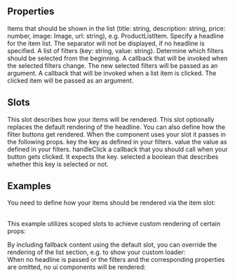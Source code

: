 
<Meta
  title="ListSection"
  subtitle="ListSection displays a section with a list of elements."
/>

## Properties

<PropsTable>
  <PropsTableRow value="items" type="Item[]" required>
  Items that should be shown in the list (title: string, description: string, price: number, image: Image, url: string), e.g. ProductListItem.
  </PropsTableRow>
  <PropsTableRow value="headline" type="string" required>
  Specify a headline for the item list. The separator will not be displayed, if no headline is specified.
  </PropsTableRow>
  <PropsTableRow value="filters" type="<string,string>[]" optional>
  A list of filters (key: string, value: string).
  </PropsTableRow>
  <PropsTableRow value="selectedFilters" type="string[]" optional>
  Determine which filters should be selected from the beginning.
  </PropsTableRow>
  <PropsTableRow value="handleFilterChange" type="function" optional>
  A callback that will be invoked when the selected filters change. The new selected filters will be passed as an argument.
  </PropsTableRow>
  <PropsTableRow value="handleItemClick" type="function" optional>
  A callback that will be invoked when a list item is clicked. The clicked item will be passed as an argument.
  </PropsTableRow>
</PropsTable>

## Slots

<SlotsTable>
  <SlotsTableRow value="item" prop="Item" required>
    This slot describes how your items will be rendered.
  </SlotsTableRow>
  <SlotsTableRow value="headline" prop="String">
    This slot optionally replaces the default rendering of the headline.
  </SlotsTableRow>
  <SlotsTableRow value="filter" prop="Object" optional>
    You can also define how the filter buttons get rendered. 
    When the component uses your slot it passes in the following props.
    <span class="code">key</span> the key as defined in your filters.
    <span class="code">value</span> the value as defined in your filters.
    <span class="code">handleClick</span> a callback that you should call when your button gets clicked. It expects the key.
    <span class="code">selected</span> a boolean that describes whether this key is selected or not.
  </SlotsTableRow>
</SlotsTable>

## Examples

You need to define how your items should be rendered via the <span class="code">item</span> slot:
<ExampleLoader example="ListSection.tsx" />

<br/>This example utilizes scoped slots to achieve custom rendering of certain props:
<ExampleLoader example="ListSection.CustomItem.tsx" />

<div class="mt-8">
By including fallback content using the default slot, you can override the rendering of the list section, e.g. to show your custom loader:
</div>
<ExampleLoader example="ListSection.CustomContent.tsx" />

<div class="mt-8">
When no headline is passed or the filters and the corresponding properties are omitted, no ui components will be rendered: 
</div>
<ExampleLoader example="ListSection.NoHeadlineAndFilters.tsx" />